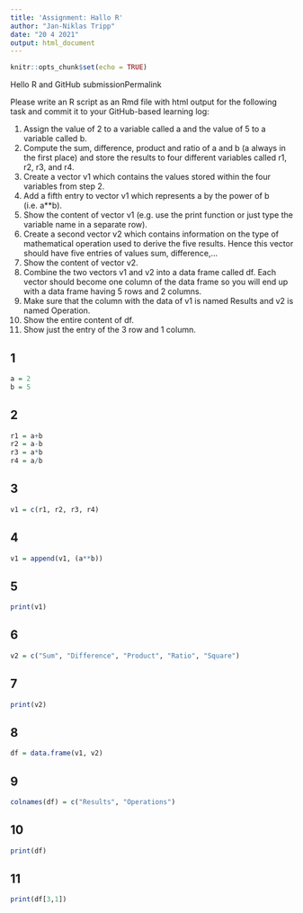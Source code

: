 ```yaml
---
title: 'Assignment: Hallo R'
author: "Jan-Niklas Tripp"
date: "20 4 2021"
output: html_document
---
```


```r
knitr::opts_chunk$set(echo = TRUE)
```

Hello R and GitHub submissionPermalink

Please write an R script as an Rmd file with html output for the following task and commit it to your GitHub-based learning log:

  1.  Assign the value of 2 to a variable called a and the value of 5 to a variable called b.
  2.  Compute the sum, difference, product and ratio of a and b (a always in the first place) and store the results to four different variables called r1, r2, r3, and r4.
  3.  Create a vector v1 which contains the values stored within the four variables from step 2.
  4.  Add a fifth entry to vector v1 which represents a by the power of b (i.e. a**b).
  5.  Show the content of vector v1 (e.g. use the print function or just type the variable name in a separate row).
  6.  Create a second vector v2 which contains information on the type of mathematical operation used to derive the five results. Hence this vector should have five       entries     of values sum, difference,…
  7.  Show the content of vector v2.
  8.  Combine the two vectors v1 and v2 into a data frame called df. Each vector should become one column of the data frame so you will end up with a data frame having 5        rows and 2 columns.
  9.  Make sure that the column with the data of v1 is named Results and v2 is named Operation.
  10. Show the entire content of df.
  11. Show just the entry of the 3 row and 1 column.

## 1
```r
a = 2
b = 5
```

## 2
```r
r1 = a+b
r2 = a-b
r3 = a*b
r4 = a/b
```

## 3
```r
v1 = c(r1, r2, r3, r4)
```

## 4
```r
v1 = append(v1, (a**b))
```

## 5
```r
print(v1)
```

## 6
```r
v2 = c("Sum", "Difference", "Product", "Ratio", "Square")
```

## 7
```r
print(v2)
```

## 8
```r
df = data.frame(v1, v2)
```

## 9
```r
colnames(df) = c("Results", "Operations")
```

## 10
```r
print(df)
```

## 11
```r
print(df[3,1])
```

